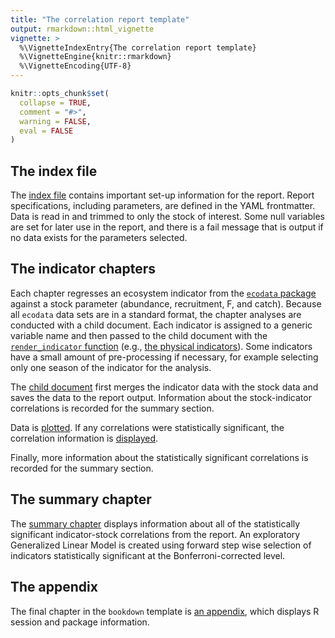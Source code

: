 ```yaml
---
title: "The correlation report template"
output: rmarkdown::html_vignette
vignette: >
  %\VignetteIndexEntry{The correlation report template}
  %\VignetteEngine{knitr::rmarkdown}
  %\VignetteEncoding{UTF-8}
---
```


```r
knitr::opts_chunk$set(
  collapse = TRUE,
  comment = "#>",
  warning = FALSE,
  eval = FALSE
)
```

## The index file

The [index file](https://github.com/NOAA-EDAB/NEesp/blob/main/inst/correlation_bookdown_template/index.Rmd) contains important set-up information for the report. Report specifications, including parameters, are defined in the YAML frontmatter. Data is read in and trimmed to only the stock of interest. Some null variables are set for later use in the report, and there is a fail message that is output if no data exists for the parameters selected. 

## The indicator chapters

Each chapter regresses an ecosystem indicator from the [`ecodata` package](https://github.com/NOAA-EDAB/ecodata) against a stock parameter (abundance, recruitment, F, and catch). Because all `ecodata` data sets are in a standard format, the chapter analyses are conducted with a child document. Each indicator is assigned to a generic variable name and then passed to the child document with the [`render_indicator` function](https://noaa-edab.github.io/NEesp/reference/render_indicator.html) (e.g., [the physical indicators](https://github.com/NOAA-EDAB/NEesp/blob/main/inst/correlation_bookdown_template/02-physical-indicators.Rmd)). Some indicators have a small amount of pre-processing if necessary, for example selecting only one season of the indicator for the analysis. 

The [child document](https://github.com/NOAA-EDAB/NEesp/blob/main/inst/correlation_bookdown_template/_general-child-doc.Rmd) first merges the indicator data with the stock data and saves the data to the report output. Information about the stock-indicator correlations is recorded for the summary section. 

Data is [plotted](https://noaa-edab.github.io/NEesp/reference/plot_correlation.html). If any correlations were statistically significant, the correlation information is [displayed](https://noaa-edab.github.io/NEesp/reference/correlation_data.html). 

Finally, more information about the statistically significant correlations is recorded for the summary section.

## The summary chapter

The [summary chapter](https://github.com/NOAA-EDAB/NEesp/blob/main/inst/correlation_bookdown_template/08-summary.Rmd) displays information about all of the statistically significant indicator-stock correlations from the report. An exploratory Generalized Linear Model is created using forward step wise selection of indicators statistically significant at the Bonferroni-corrected level.

## The appendix

The final chapter in the `bookdown` template is [an appendix](https://github.com/NOAA-EDAB/NEesp/blob/main/inst/correlation_bookdown_template/appendix.Rmd), which displays R session and package information.